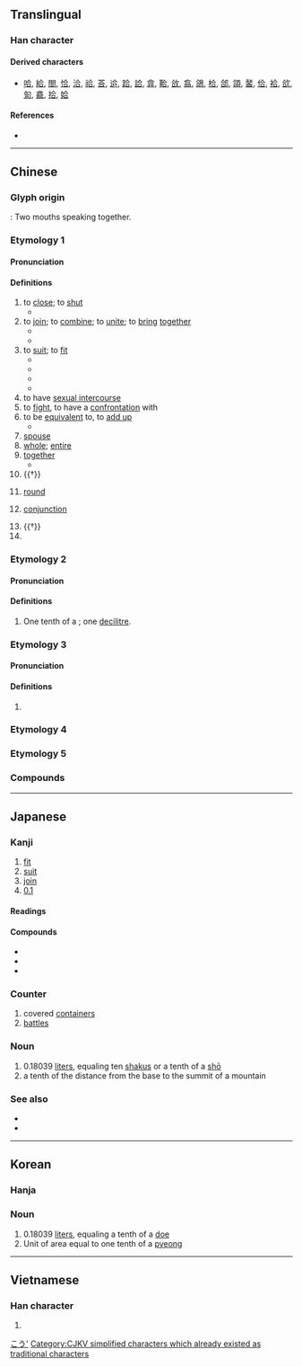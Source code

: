 {{also|閤}}
{{character info/new}}
==Translingual==
{{stroke order}}

===Han character===
{{Han char|rn=30|rad=口|as=03|sn=6|four=80601|canj=OMR|ids=⿱亼口}}

====Derived characters====
* [[哈]], [[給]], [[閤]], [[恰]], [[洽]], [[祫]], [[荅]], [[䢔]], [[跲]], [[詥]], [[弇]], [[鞈]], [[㪉]], [[翕]], [[鴿]], [[㭘]], [[郃]], [[頜]], [[䶀]], [[佮]], [[袷]], [[欱]], [[匌]], [[龕]], [[拾]], [[姶]]

====References====
* {{Han ref|kx=0174.240|dkj=03287|dj=0387.170|hdz=10581.010|uh=5408|ud=21512|bh=A658|bd=42584}}

----

==Chinese==
{{zh-forms}}

===Glyph origin===
{{Han etym}}
{{Han compound|亼|口|t2=mouth|ls=ic}} : Two mouths speaking together.

===Etymology 1===

====Pronunciation====
{{zh-pron
|m=hé
|m-s=ho2
|c=hap6
|h=pfs=ha̍p/kap/kak
|mn=ha̍p/qz,tw,xm:ha̍h/zz:a̍h
|mn_note=ha̍p - literary; ha̍h/a̍h - vernacular;
|mn-t=hah8/hab8
|mn-t_note=hah8 - vernacular; hab8 - literary
|mc=1
|oc=2,2
|ma=
|cat=v,a,n,pn
}}

====Definitions====
{{zh-hanzi}}

# to [[close]]; to [[shut]]
#* {{zh-x|合上|close}}
# to [[join]]; to [[combine]]; to [[unite]]; to [[bring]] [[together]]
#* {{zh-x|組合|to assemble}}
#* {{zh-x|集合|to gather, to assemble}}
# to [[suit]]; to [[fit]]
#* {{zh-x|適合|to fit, to suit}}
#* {{zh-x|合適|suitable, fitting}}
#* {{zh-x|魚 和 紅酒 不合。|Fish and red wine don't '''go well together'''.}}
#* {{zh-x|那 個 店 裡 沒有 合 我 尺寸 的 帽子。|There are no hats in that store that '''fit''' me.}}
# to have [[sexual intercourse]]
# to [[fight]], to have a [[confrontation]] with
# to be [[equivalent]] to, to [[add up]]
#* {{zh-x|一 公頃 合 十五 市畝。|A hectare '''is equivalent to''' 15 mu.}}
# [[spouse]]
# [[whole]]; [[entire]]
# [[together]]
#* {{zh-x|這 張 卡片 是 我們 全家 合 送 的。祝 您 母親節 快樂{lè}。|This card comes from the '''whole''' family. Happy Mother's Day.}}
# {{†}} {{zh-alt-form|盒|box}}
# {{lb|zh|game|battle}} [[round]]
# {{lb|zh|astronomy}} [[conjunction]]
# {{†}} {{n-g|Classifier for the number of fights.}}
# {{surname|lang=zh}}

===Etymology 2===

====Pronunciation====
{{zh-pron
|m=gě
<!--
|m-s=go2
|m-s_note=substitution character
-->
|c=gap3
|h=pfs=khap
|mn=kap
|mn_note=literary reading
|mc=2
|oc=1,1
|cat=n
}}

====Definitions====
{{zh-hanzi}}

# One tenth of a {{zh-l|升}}; one [[decilitre]].

===Etymology 3===

====Pronunciation====
{{zh-pron
|m=hé
|c=ho4
|h=
|mn=
|mn-t=ho5
|cat=n
}}

====Definitions====
{{zh-hanzi}}

# {{lb|zh|music}} {{n-g|{{w|Gongche notation}} of low [[sol]] (5̣).}}

===Etymology 4===
{{zh-see|閤}}
===Etymology 5===
{{zh-see|盒|ss}}

===Compounds===
{{zh-der|三合|不合|九合|交合|付合|偶合|公合|六合|分合|切合|勘合|化合|匡合|匯合|印合|只合|合上|合下|合伙|合作|合併|合傳|合兒|合刃|合券|合刻|合劑|合力|合十|合口|合同|合唱|合圍|合夥|合奏|合婚|合子|合宅|合宜|合家|合局|合巹|合并|合度|合式|合弦|合影|合後|合從|合意|合成|合戰|合手|合折|合抱|合拍|合掌|合撲|合擊|合攏|合數|合族|合昏|合是|合時|合朔|合本|合板|合格|合機|合款|合歡|合殺|合氣|合沓|合法|合注|合流|合準|合溜|合演|合火|合照|合營|合獨|合球|合理|合璧|合生|合用|合當|合眼|合租|合窆|合符|合算|合約|合縱|合纖|合群|合聲|合股|合苦|合著|合葉|合葬|合計|合該|合謀|合變|合谷|合資|合身|合轍|合辦|合造|合遝|合適|合醵|合金|合鏡|合面|合音|合頭|合體|合髻|合龍|吻合|和合|咬合|四合|回合|場合|夜合|契合|好合|密合|寡合|對合|巧合|布合|愈合|成合|打合|投合|折合|拌合|捏合|捻合|接合|揉合|摻合|撮合|攙合|整合|暌合|暗合|會合|比合|沓合|混合|湊合|溶合|烏合|熱合|牉合|牽合|理合|瓦合|當合|癒合|百合|相合|砌合|符合|簇合|糅合|糾合|納合|索合|組合|結合|統合|綜合|綴合|縫合|縮合|總合|耦合|聚合|聯合|苟合|融合|蟻合|複合|訢合|說合|調合|跑合|迎合|迴合|連合|遇合|適合|配合|重合|野合|鈿合|關合|集合|離合|鬥合|鳩合|黏合|齧合}}

{{zh-cat|Elementary}}

----

==Japanese==

===Kanji===
{{ja-kanji|grade=2|rs=口03}}

# [[fit]]
# [[suit]]
# [[join]]
# [[0.1]]

====Readings====
{{ja-readings
|goon=ごう<がふ
|kanon=こう<こふ
|kanyoon=かっ, がっ
|kun=あ-い<あ-ひ,あ-う<あ-ふ, あ-わせる<あ-はせる, あ-わす<あ-はす
|nanori=かい, はる, よし
}}

====Compounds====
* {{ja-r|合憎|あいにく|gloss=[[unfortunately]]}}
* {{ja-r|連合|れんごう|gloss=[[union]], [[alliance]], [[combination]]}}
* {{ja-r|総合|そうごう|gloss=synthesis, consolidation}}

===Counter===
{{ja-pos|ごう|hhira=ごふ|counter}}

# covered [[container]]s
# [[battle]]s

===Noun===
{{ja-noun|ごう|hhira=ごふ}}

# 0.18039 [[liter]]s, equaling ten [[shaku]]s or a tenth of a [[shō]]
# a tenth of the distance from the base to the summit of a mountain

===See also===
* {{ja-r|升|ます}}
* {{ja-r|勺|しゃく}}

[[Category:ja:Units of measure|こう']]

----

==Korean==

===Hanja===
{{ko-hanja|hangeul=[[합]], [[갑]]|rv=hap, gap|mr=hap, kap}}

===Noun===
# 0.18039 [[liter]]s, equaling a tenth of a [[되|doe]]
# Unit of area equal to one tenth of a [[평|pyeong]]

----

==Vietnamese==

===Han character===
{{vi-hantu|[[hợp]], [[hiệp]], [[cáp]], [[cóp]], [[góp]], [[gộp]], [[họp]], [[hạp]]|rs=口03}}

# {{defn|lang=vi|sort=口03}}

[[Category:CJKV simplified characters which already existed as traditional characters]]